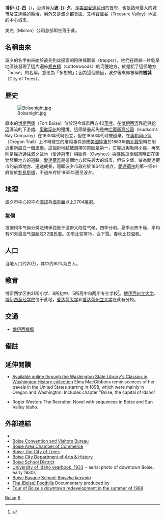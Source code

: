{{noteTA
|T=zh-cn:博伊西; zh-tw:波夕;
|G1=USState
}}
{{Infobox City
| name = 波夕市
| official_name = City of Boise, Idaho
| nickname = City of Trees（樹城）
| motto = Energy Peril Success（活力、冒險、成功）
| image_skyline = Boise State Capitol.jpg
| image_caption = 位於波夕的州議會大廈
| image_flag = 
| image_seal = 
| image_map = IDMap-doton-Boise.PNG
| coordinates                     = {{coord|43|36|57|N|116|12|6|W|region:US-ID|display=inline,title}}
| mapsize = 120px
| map_caption = 在[[愛達荷州|愛達荷州]]裡的位置
| subdivision_type  = [[國家|國家]] 
| subdivision_type1 = [[美國行政區劃|州]] 
| subdivision_type2 = [[愛達荷州行政區劃|縣]]
| subdivision_name  = {{USA}}
| subdivision_name1 = [[愛達荷州|愛達荷州]] 
| subdivision_name2 = [[艾達縣|艾達縣]]
| leader_title = [[市長|市長]]
| leader_name = Lauren McLean
| established_title  = 創建
| established_title1 = [[法人|市府成立]]
| established_date  = 1863年 
| established_date1 = 1864年
| area_footnotes                  = <ref name="CenPopGazetteer2016">{{cite web|title=2016 U.S. Gazetteer Files|url=https://www2.census.gov/geo/docs/maps-data/data/gazetteer/2016_Gazetteer/2016_gaz_place_16.txt|publisher=United States Census Bureau|accessdate=Jul 26, 2017|archive-url=https://web.archive.org/web/20170319112436/http://www2.census.gov/geo/docs/maps-data/data/gazetteer/2016_Gazetteer/2016_gaz_place_16.txt|archive-date=2017-03-19|dead-url=no}}</ref>
| area_total_sq_mi                = 82.80
| area_land_sq_mi                 = 82.09
| area_water_sq_mi                = 0.71
| area_water_percent              =
| elevation_footnotes             = 
| elevation_ft                    = 2730
| population_footnotes            = <ref>{{cite web|title=U.S. Census website|url=https://www.census.gov|publisher=[[United_States_Census_Bureau|United States Census Bureau]]|accessdate=2014-06|archive-date=2014-12-18|archive-url=https://web.archive.org/web/20141218204847/http://www.census.gov/popest/data/index.html|dead-url=no}}</ref>
<!-- Area/postal codes & others -------->
| population_total                = 205671
| population_rank                 = 全美第99
| population_as_of                = 2010
| pop_est_footnotes               = <ref name="USCensusEst2017">{{cite web|url=https://www.census.gov/quickfacts/fact/table/boisecitycityidaho/PST045217|title=Population and Housing Unit Estimates|accessdate=July 8, 2018|archive-url=https://web.archive.org/web/20180721122117/https://www.census.gov/quickfacts/fact/table/boisecitycityidaho/PST045217|archive-date=2018-07-21|dead-url=no}}</ref>
| population_est                  = 228790
| pop_est_as_of                   = 2018
| population_density_sq_mi        = auto
| population_urban                = 349684
| population_metro                = 709845
| timezone = [[山区標準時間|MST]]
| utc_offset = -7
| timezone_DST = MDT
| utc_offset_DST = -6
| website = http://www.cityofboise.org
}}

'''博伊-{}-西'''（{{lang-en|Boise}}），台湾译为'''波-{}-夕'''，是[[美國|美國]][[愛達荷州|愛達荷州]]的首府，也是該州最大的城市及[[艾達縣|艾達縣]]的縣治，另外又是[[波夕都會區|波夕都會區]]、又稱[[寶藏谷|寶藏谷]]（Treasure Valley）地區的中心城市。

美光（Micron）公司总部即坐落于此。

==名稱由來==
波夕的名字由來始於最先到此探索的陷阱捕獸者（trapper），他們在跨越一片乾旱地區後發現了這片遍佈[[棉白楊|棉白楊]]（cottonwoods）的河邊地方，於是給了這個地方「boisé」的名稱，意思為「多樹的」；因為這個原因，波夕後來即被稱做'''樹城'''（City of Trees）。

==歷史==

[[File:Boisenight.jpg|thumb]]

原本的[[博伊西堡|博伊西堡]]（Fort Boise）位於現今城市西方40[[英哩|英哩]]，在[[博伊西河|博伊西河]]靠近與[[蛇河|蛇河]]匯流的下游處、[[奧勒岡州|奧勒岡州]]的邊境。這個堡壘起先是由[[哈得遜灣公司|哈得遜灣公司]]（Hudson's Bay Company）在1830年代時設立，但在1850年代時被遺棄。在[[奧勒岡小徑|奧勒岡小徑]]（Oregon Trail）上不時發生的屠殺事件迫使[[美國陸軍|美國陸軍]]於1863年[[南北戰爭|南北戰爭]]時在附近重新設立一個堡壘。這個新地點被選擇的原因是第一，它靠近奧勒岡小徑，再來則是靠近通往波夕盆地（[[愛達荷市|愛達荷市]]）與[[歐喜河|歐喜]]（Owyhee）採礦區這兩個當時正在蓬勃發展地方的道路。[[愛達荷市|愛達荷市]]是這個地方起先最大的城市，但波夕堡、做為愛達荷市的前置地方、迅速成長，隨即波夕市政府於1864年成立。[[愛達荷州|愛達荷州]]的第一個州府位於[[劉易斯頓_(愛達荷州)|劉易斯頓]]，不過州府於1865年遷至波夕。

== 地理 ==
波夕市中心的平均[[海拔|海拔]]為[[海平面|海平面]]以上2704[[英呎|英呎]]。
=== 氣候 ===
根据柯本气候分类法博伊西属于温带大陆性气候，四季分明。夏季炎热干燥，平均有51天最高气温超过32摄氏度。冬季比较寒冷，会下雪。春秋比较温和。
{{Weather box|width=auto
|location = [[博伊西機場|博伊西機場]]（1991–2020年正常值, 1875年至今極端數值）
|collapsed = Y|single line = Y|metric first = Y
|Jan record high F =  63
|Feb record high F =  71
|Mar record high F =  82
|Apr record high F =  92
|May record high F = 100
|Jun record high F = 110
|Jul record high F = 111
|Aug record high F = 110
|Sep record high F = 102
|Oct record high F =  94
|Nov record high F =  78
|Dec record high F =  70
<!--
“1. Location »”里选本站
“2. Product »”里选“Monthly summarized data”
“3. Options »”第一选项“Year range：”里填1991-2020，再选“Max temp”或者“Min temp”的默认后，再将结果贴入表格
-->
| Jan avg record high F = 52.6
| Feb avg record high F = 59.5
| Mar avg record high F = 71.0
| Apr avg record high F = 80.7
| May avg record high F = 90.1
| Jun avg record high F = 98.3
| Jul avg record high F =104.5
| Aug avg record high F =102.2
| Sep avg record high F = 95.9
| Oct avg record high F = 83.9
| Nov avg record high F = 65.0
| Dec avg record high F = 54.5
|year avg record high F =105.2
| Jan high F = 38.8
| Feb high F = 46.0
| Mar high F = 55.5
| Apr high F = 62.3
| May high F = 72.3
| Jun high F = 81.4
| Jul high F = 92.7
| Aug high F = 90.7
| Sep high F = 80.0
| Oct high F = 64.8
| Nov high F = 48.8
| Dec high F = 38.8
|year high F = 64.3
| Jan low F = 25.5
| Feb low F = 29.0
| Mar low F = 34.9
| Apr low F = 39.6
| May low F = 47.5
| Jun low F = 54.1
| Jul low F = 61.9
| Aug low F = 60.8
| Sep low F = 52.6
| Oct low F = 41.5
| Nov low F = 31.7
| Dec low F = 25.4
|year low F = 42.0
| Jan avg record low F = 10.0
| Feb avg record low F = 15.8
| Mar avg record low F = 22.8
| Apr avg record low F = 27.5
| May avg record low F = 33.0
| Jun avg record low F = 41.0
| Jul avg record low F = 50.4
| Aug avg record low F = 48.2
| Sep avg record low F = 38.4
| Oct avg record low F = 26.6
| Nov avg record low F = 17.4
| Dec avg record low F = 10.9
|year avg record low F =  5.1
|Jan record low F = −28
|Feb record low F = −15
|Mar record low F =   5
|Apr record low F =  11
|May record low F =  22
|Jun record low F =  30
|Jul record low F =  35
|Aug record low F =  32
|Sep record low F =  23
|Oct record low F =  11
|Nov record low F = −10
|Dec record low F = −25
|precipitation colour = green
| Jan precipitation inch = 1.41
| Feb precipitation inch = 1.00
| Mar precipitation inch = 1.33
| Apr precipitation inch = 1.23
| May precipitation inch = 1.45
| Jun precipitation inch = 0.75
| Jul precipitation inch = 0.21
| Aug precipitation inch = 0.17
| Sep precipitation inch = 0.43
| Oct precipitation inch = 0.81
| Nov precipitation inch = 1.18
| Dec precipitation inch = 1.54
|year precipitation inch =11.51
| Jul snow inch = 0.0
| Aug snow inch = 0.0
| Sep snow inch = 0.0
| Oct snow inch = 0.1
| Nov snow inch = 2.0
| Dec snow inch = 5.6
| Jan snow inch = 5.3
| Feb snow inch = 3.3
| Mar snow inch = 1.2
| Apr snow inch = 0.1
| May snow inch = 0.0
| Jun snow inch = 0.0
|year snow inch =17.6
|unit precipitation days = 0.01 in
|unit snow days = 0.1 in
|Jan precipitation days = 11.1
|Feb precipitation days =  9.1
|Mar precipitation days = 10.1
|Apr precipitation days =  9.2
|May precipitation days =  8.4
|Jun precipitation days =  5.3
|Jul precipitation days =  2.3
|Aug precipitation days =  2.1
|Sep precipitation days =  3.9
|Oct precipitation days =  6.0
|Nov precipitation days =  9.7
|Dec precipitation days = 12.0
|year precipitation days=
|Jan snow days = 5.2
|Feb snow days = 3.3
|Mar snow days = 1.6
|Apr snow days = 0.3
|May snow days = 0.0
|Jun snow days = 0.0
|Jul snow days = 0.0
|Aug snow days = 0.0
|Sep snow days = 0.0
|Oct snow days = 0.1
|Nov snow days = 2.2
|Dec snow days = 5.5
|year snow days=
|Jan sun = 109.3 |Jan percentsun = 38
|Feb sun = 151.9 |Feb percentsun = 52
|Mar sun = 238.6 |Mar percentsun = 64
|Apr sun = 281.4 |Apr percentsun = 70
|May sun = 335.5 |May percentsun = 74
|Jun sun = 351.6 |Jun percentsun = 76
|Jul sun = 399.8 |Jul percentsun = 86
|Aug sun = 358.8 |Aug percentsun = 83
|Sep sun = 303.6 |Sep percentsun = 81
|Oct sun = 238.1 |Oct percentsun = 70
|Nov sun = 119.6 |Nov percentsun = 41
|Dec sun = 105.2 |Dec percentsun = 38
|year percentsun = 67
|Jan humidity = 77
|Feb humidity = 70
|Mar humidity = 61
|Apr humidity = 54
|May humidity = 50
|Jun humidity = 44
|Jul humidity = 37
|Aug humidity = 37
|Sep humidity = 44
|Oct humidity = 52
|Nov humidity = 69
|Dec humidity = 76
|year humidity=
|source 1 = NOAA（1981–2010年相对湿度；1961–1990年日照）<ref name="1991-2020 normals">{{cite web |format=csv |url=https://www.ncei.noaa.gov/access/services/data/v1?dataset=normals-monthly-1991-2020&startDate=0001-01-01&endDate=9996-12-31&stations=USW00024131&format=csv |publisher=National Oceanic and Atmospheric Administration |title=Station: BOISE AIR TERMINAL, ID US USW00024131 |access-date=2021-08-05 |archive-date=2022-01-28 |dead-url=no |archive-url=https://web.archive.org/web/20220128050006/https://www.ncei.noaa.gov/access/services/data/v1?dataset=normals-monthly-1991-2020&startDate=0001-01-01&endDate=9996-12-31&stations=USW00024131&format=csv }}</ref><ref name = "NWS Boise, ID">{{cite web |url = https://www.weather.gov/wrh/climate?wfo=boi |title = NowData - NOAA Online Weather Data |publisher = [[National_Oceanic_and_Atmospheric_Administration|National Oceanic and Atmospheric Administration]] |accessdate = 2022-06-16 |dead-url = no}}</ref><ref name = NOAAsun >{{cite web |url = ftp://ftp.atdd.noaa.gov/pub/GCOS/WMO-Normals/TABLES/REG_IV/US/GROUP4/72681.TXT |title = WMO Climate Normals for BOISE/AIR TERMINAL ID 1961–1990 |publisher = National Oceanic and Atmospheric Administration |accessdate = 2014-03-10}}</ref><ref name="RH">{{cite web |url = https://www1.ncdc.noaa.gov/pub/data/lcd/annual/2018/01201813BOI.pdf |title = Local Climatological Data Annual Summary with Comparative Data for BOISE, IDAHO (KBOI) |publisher = National Oceanic and Atmospheric Administration |access-date = 2022-06-16 |page=3}}</ref>
}}

==人口 ==

{{US Census population
|1870= 995
|1880= 1899
|1890= 2311
|1900= 5957
|1910= 17358
|1920= 21393
|1930= 21544
|1940= 26130
|1950= 34393
|1960= 34481
|1970= 74990
|1980= 102249
|1990= 125738
|2000= 185787
|2010= 205671
|estyear=2018
|estimate=228790
|estref=<ref name="USCensusEst2018">{{cite web|url=https://www.census.gov|title=U.S. Census website|accessdate=2019-06|archive-date=2014-12-18|archive-url=https://web.archive.org/web/20141218204847/http://www.census.gov/popest/data/index.html|dead-url=no}}</ref>
|footnote=美国人口统计局<ref name="DecennialCensus">{{cite web|url=https://www.census.gov/programs-surveys/decennial-census.html|title=Census of Population and Housing|publisher=Census.gov|accessdate=2015-06|archive-date=2015-04-26|archive-url=https://web.archive.org/web/20150426102944/http://www.census.gov/prod/www/decennial.html|dead-url=no}}</ref>
}}当地人口约20万，其中约90%为白人。

==教育==

博伊西学区由31所小学、8所初中、5所高中和两所专业学校<ref>{{cite web|title=Best High Schools USNews Rankings 2013|url=https://www.usnews.com/education/best-high-schools/idaho/rankings?name=school+name&schooltypepublic=y&schooltypemagnet=y&state=id&county=BOISE|publisher=Usnews.com Education|accessdate=11 May 2013|archive-date=2017-12-01|archive-url=https://web.archive.org/web/20171201044053/https://www.usnews.com/education/best-high-schools/idaho/rankings?name=school+name&schooltypepublic=y&schooltypemagnet=y&state=id&county=BOISE|dead-url=no}}</ref>。[[博伊西州立大学|博伊西州立大学]]、[[博伊西圣经学院|博伊西圣经学院]]位于此地，[[爱达荷大学|爱达荷大学]]和[[爱达荷州立大学|爱达荷州立大学]]在此有分校。

== 交通 ==
* [[博伊西機場|博伊西機場]]

== 備註 ==
{{reflist}}

==延伸閱讀==
{{refbegin}}
* {{Cite book|author=MacGibbon, Elma|title=Leaves of knowledge|url=https://archive.org/details/leavesofknowledg01macg|publisher=Shaw & Borden Co|year=1904}} [http://www.secstate.wa.gov/history/publications%5Fdetail.aspx?p=63 Available online through the Washington State Library's Classics in Washington History collection] Elma MacGibbons reminiscences of her travels in the United States starting in 1898, which were mainly in Oregon and Washington. Includes chapter "Boise, the capital of Idaho".
* Roger Weston: The Recruiter.  Novel with sequences in Boise and Sun Valley Idaho.
{{refend}}

==外部連結==
{{Commons category|Boise, Idaho|博伊西}}
{{Wikivoyage|Boise}}
* {{official website|http://www.cityofboise.org/}}
* [http://www.boise.org/ Boise Convention and Visitors Bureau]{{Wayback|url=http://www.boise.org/ |date=20150820074359 }}
* [http://www.boisechamber.org/ Boise Area Chamber of Commerce]{{Wayback|url=http://www.boisechamber.org/ |date=20150831235217 }}
* [https://web.archive.org/web/20140629094055/http://web1.boisestate.edu/research/history/teachingidaho/boise/Visions2050.pdf Boise, the City of Trees]
* [http://www.boiseartsandhistory.org/ Boise City Department of Arts & History]{{Wayback|url=http://www.boiseartsandhistory.org/ |date=20150831042121 }}
* [http://www.boiseschools.org/ Boise School District]{{Wayback|url=http://www.boiseschools.org/ |date=20150831061552 }}
* [http://issuu.com/uidahodigital/docs/gem1933/349 University of Idaho yearbook, 1933]{{Wayback|url=http://issuu.com/uidahodigital/docs/gem1933/349 |date=20150925152946 }} − aerial photo of downtown Boise, early 1930s
* [http://www.boisekoikastola.org/ Boise Basque School; ''Boiseko Ikastola'']{{Wayback|url=http://www.boisekoikastola.org/ |date=20130828180011 }}
* [http://video.idahoptv.org/video/2245818058/ The (Boise) Foothills]{{Wayback|url=http://video.idahoptv.org/video/2245818058/ |date=20150910124641 }} Documentary produced by {{link-en|Idaho Public Television|Idaho Public Television}}
* [https://www.youtube.com/watch?v=ypM2aOrl-YE/ Tour of Boise's downtown redevelopment in the summer of 1988] {{Wayback|url=https://www.youtube.com/watch?v=ypM2aOrl-YE%2F |date=20210822022238 }}
<!-- Note: the youtube link (https://www.youtube.com/watch?v=ypM2aOrl-YE/) is within WP:YOUTUBE - plese don't remove it again. -->
{{埃達縣 (愛達荷州)}}
{{美国各州和领地首府}}

{{Authority control}}

[[Category:愛達荷州城市|Boise]]
[[Category:美国各州首府|B]]